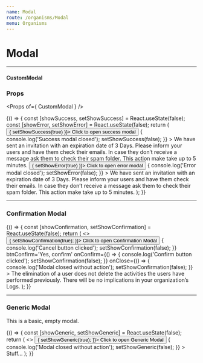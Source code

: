 ```yaml
---
name: Modal
route: /organisms/Modal
menu: Organisms
---
```





# Modal

---

#### CustomModal

### Props

<Props of={ CustomModal } />

<Playground>
  {() => {
    const [showSuccess, setShowSuccess] = React.useState(false);
    const [showError, setShowError] = React.useState(false);
    return (
      <ThemeContext.Provider theme={theme}>
        <Button variant='success' onClick={() => {
          setShowSuccess(true)
        }}>
          Click to open success modal
        </Button>
        <CustomModal
          header='Header of modal'
          isSuccess
          color='dark'
          show={showSuccess}
          onClose={() => {
            console.log('Success modal closed');
            setShowSuccess(false);
          }}
        >
          We have sent an invitation with an expiration date of 3 Days. Please inform your users and have them check their emails. In case they don’t receive a message ask them to check their spam folder. This action make take up to 5 minutes.
        </CustomModal>
        <Button variant='success' onClick={() => {
          setShowError(true)
        }}>
          Click to open error modal
        </Button>
        <CustomModal
          header='Header of modal'
          isError
          color='dark'
          show={showError}
          onClose={() => {
            console.log('Error modal closed');
            setShowError(false);
          }}
        >
          We have sent an invitation with an expiration date of 3 Days. Please inform your users and have them check their emails. In case they don’t receive a message ask them to check their spam folder. This action make take up to 5 minutes.
        </CustomModal>
      </ThemeContext.Provider>
    );
  }}
</Playground>

---

### Confirmation Modal

<Playground>
  {() => {
    const [showConfirmation, setShowConfirmation] = React.useState(false);
    return (
      <>
        <Button variant='primary' onClick={() => {
          setShowConfirmation(true);
        }}>
          Click to open Confirmation Modal
        </Button>
        <ConfirmationModal
          header='Confirm action'
          subheader='Are you sure you wish to proceed with this action?'
          btnCancel='Cancel'
          show={showConfirmation}
          onCancel={() => {
            console.log('Cancel button clicked');
            setShowConfirmation(false);
          }}
          btnConfirm='Yes, confirm'
          onConfirm={() => {
            console.log('Confirm button clicked');
            setShowConfirmation(false);
          }}
          onClose={() => {
            console.log('Modal closed without action');
            setShowConfirmation(false);
          }}
        >
          The elimination of a user does not delete the activities the users have performed previously. There will be no implications in your organization’s Logs.
        </ConfirmationModal>
      </>
    );
  }}
</Playground>

---

### Generic Modal

This is a basic, empty modal.

<Props of={GenericModal} />

<Playground>
  {() => {
    const [showGeneric, setShowGeneric] = React.useState(false);
    return (
      <>
        <Button variant='primary' onClick={() => {
          setShowGeneric(true);
        }}>
          Click to open Generic Modal
        </Button>
        <GenericModal
          header='Generic Modal'
          subheader='Generic Modal subheader.'
          show={showGeneric}
          onClose={() => {
            console.log('Modal closed without action');
            setShowGeneric(false);
          }}
        >
          Stuff...
        </GenericModal>
      </>
    );
  }}
</Playground>
